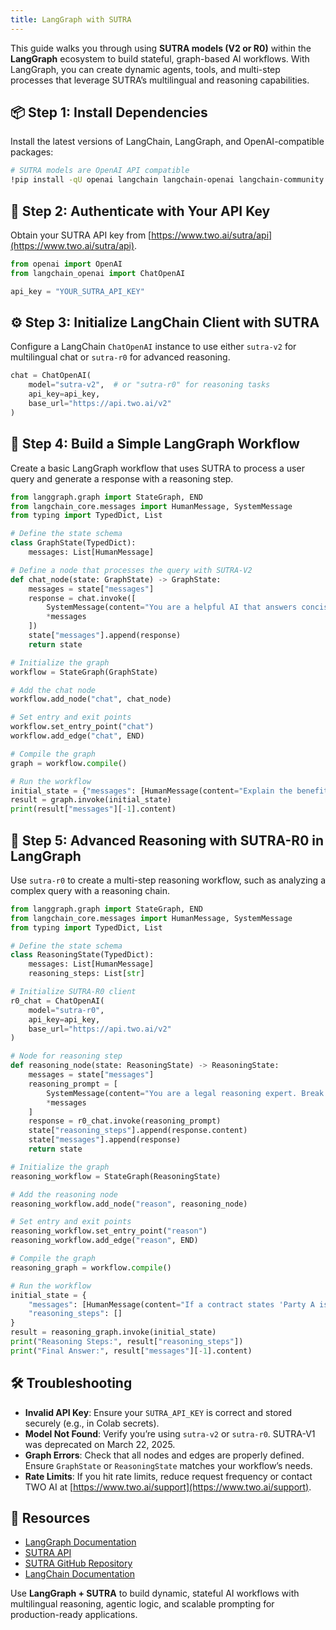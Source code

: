 ```yaml
---
title: LangGraph with SUTRA
---
```


This guide walks you through using **SUTRA models (V2 or R0)** within the **LangGraph** ecosystem to build stateful, graph-based AI workflows. With LangGraph, you can create dynamic agents, tools, and multi-step processes that leverage SUTRA’s multilingual and reasoning capabilities.

## 📦 Step 1: Install Dependencies

Install the latest versions of LangChain, LangGraph, and OpenAI-compatible packages:

```bash
# SUTRA models are OpenAI API compatible
!pip install -qU openai langchain langchain-openai langchain-community langgraph
```

## 🔐 Step 2: Authenticate with Your API Key

Obtain your SUTRA API key from [https://www.two.ai/sutra/api](https://www.two.ai/sutra/api).

```python
from openai import OpenAI
from langchain_openai import ChatOpenAI

api_key = "YOUR_SUTRA_API_KEY"
```

## ⚙️ Step 3: Initialize LangChain Client with SUTRA

Configure a LangChain `ChatOpenAI` instance to use either `sutra-v2` for multilingual chat or `sutra-r0` for advanced reasoning.

```python
chat = ChatOpenAI(
    model="sutra-v2",  # or "sutra-r0" for reasoning tasks
    api_key=api_key,
    base_url="https://api.two.ai/v2"
)
```

## 🧬 Step 4: Build a Simple LangGraph Workflow

Create a basic LangGraph workflow that uses SUTRA to process a user query and generate a response with a reasoning step.

```python
from langgraph.graph import StateGraph, END
from langchain_core.messages import HumanMessage, SystemMessage
from typing import TypedDict, List

# Define the state schema
class GraphState(TypedDict):
    messages: List[HumanMessage]

# Define a node that processes the query with SUTRA-V2
def chat_node(state: GraphState) -> GraphState:
    messages = state["messages"]
    response = chat.invoke([
        SystemMessage(content="You are a helpful AI that answers concisely in the requested language."),
        *messages
    ])
    state["messages"].append(response)
    return state

# Initialize the graph
workflow = StateGraph(GraphState)

# Add the chat node
workflow.add_node("chat", chat_node)

# Set entry and exit points
workflow.set_entry_point("chat")
workflow.add_edge("chat", END)

# Compile the graph
graph = workflow.compile()

# Run the workflow
initial_state = {"messages": [HumanMessage(content="Explain the benefits of AI in education in Spanish.")]}
result = graph.invoke(initial_state)
print(result["messages"][-1].content)
```

## 🧠 Step 5: Advanced Reasoning with SUTRA-R0 in LangGraph

Use `sutra-r0` to create a multi-step reasoning workflow, such as analyzing a complex query with a reasoning chain.

```python
from langgraph.graph import StateGraph, END
from langchain_core.messages import HumanMessage, SystemMessage
from typing import TypedDict, List

# Define the state schema
class ReasoningState(TypedDict):
    messages: List[HumanMessage]
    reasoning_steps: List[str]

# Initialize SUTRA-R0 client
r0_chat = ChatOpenAI(
    model="sutra-r0",
    api_key=api_key,
    base_url="https://api.two.ai/v2"
)

# Node for reasoning step
def reasoning_node(state: ReasoningState) -> ReasoningState:
    messages = state["messages"]
    reasoning_prompt = [
        SystemMessage(content="You are a legal reasoning expert. Break down the query into logical steps before answering."),
        *messages
    ]
    response = r0_chat.invoke(reasoning_prompt)
    state["reasoning_steps"].append(response.content)
    state["messages"].append(response)
    return state

# Initialize the graph
reasoning_workflow = StateGraph(ReasoningState)

# Add the reasoning node
reasoning_workflow.add_node("reason", reasoning_node)

# Set entry and exit points
reasoning_workflow.set_entry_point("reason")
reasoning_workflow.add_edge("reason", END)

# Compile the graph
reasoning_graph = workflow.compile()

# Run the workflow
initial_state = {
    "messages": [HumanMessage(content="If a contract states 'Party A is responsible unless Party B provides notice within 7 days,' who is liable if notice is given on day 8?")],
    "reasoning_steps": []
}
result = reasoning_graph.invoke(initial_state)
print("Reasoning Steps:", result["reasoning_steps"])
print("Final Answer:", result["messages"][-1].content)
```

## 🛠 Troubleshooting

- **Invalid API Key**: Ensure your `SUTRA_API_KEY` is correct and stored securely (e.g., in Colab secrets).
- **Model Not Found**: Verify you’re using `sutra-v2` or `sutra-r0`. SUTRA-V1 was deprecated on March 22, 2025.
- **Graph Errors**: Check that all nodes and edges are properly defined. Ensure `GraphState` or `ReasoningState` matches your workflow’s needs.
- **Rate Limits**: If you hit rate limits, reduce request frequency or contact TWO AI at [https://www.two.ai/support](https://www.two.ai/support).

## 📎 Resources

- [LangGraph Documentation](https://python.langchain.com/docs/langgraph/)
- [SUTRA API](https://www.two.ai/sutra/api)
- [SUTRA GitHub Repository](https://github.com/sutra-dev/sutra-cookbook)
- [LangChain Documentation](https://python.langchain.com/docs/)

Use **LangGraph + SUTRA** to build dynamic, stateful AI workflows with multilingual reasoning, agentic logic, and scalable prompting for production-ready applications.
